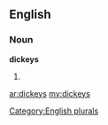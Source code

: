 ==English==

===Noun===
'''dickeys'''

# {{plural of|[[dickey]]}}

[[Category:English plurals]]

[[ar:dickeys]]
[[my:dickeys]]